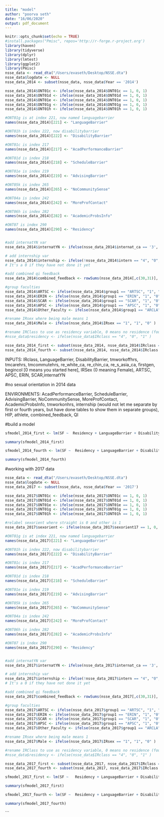 ```yaml
---
title: "model"
author: "poorva seth"
date: "16/06/2020"
output: pdf_document
---
```


```r
knitr::opts_chunk$set(echo = TRUE)
#install.packages("Pmisc", repos='http://r-forge.r-project.org')
library(haven)
library(tidyverse)
library(dplyr)
library(lmtest)
library(ggplot2)
library(Pmisc)
nsse_data <- read_dta("/Users/evaseth/Desktop/NSSE.dta")
nsse_data$logdate <- NULL
nsse_data_2014 <- subset(nsse_data, nsse_data$Year == '2014')
```


```r
nsse_data_2014$ONT01c <- ifelse(nsse_data_2014$ONT01c == 1, 0, 1)
nsse_data_2014$ONT01d <- ifelse(nsse_data_2014$ONT01d == 1, 0, 1)
nsse_data_2014$ONT01e <- ifelse(nsse_data_2014$ONT01e == 1, 0, 1)
nsse_data_2014$ONT01g <- ifelse(nsse_data_2014$ONT01g == 1, 0, 1)
nsse_data_2014$ONT01h <- ifelse(nsse_data_2014$ONT01h == 1, 0, 1)
```

```r
#ONT01g is at index 221, now named languagebarrier
names(nsse_data_2014)[221] <- "LanguageBarrier"

#ONT01h is index 222, now disabilitybarrier
names(nsse_data_2014)[222] <- "DisabilityBarrier"

#ONT01c is index 217
names(nsse_data_2014)[217] <- "AcadPerformanceBarrier"

#ONT01d is index 218
names(nsse_data_2014)[218] <- "ScheduleBarrier"

#ONT01e is index 219
names(nsse_data_2014)[219] <- "AdvisingBarrier"

#ONT05k is index 265
names(nsse_data_2014)[265] <- "NoCommunitySense"

#ONT04a is index 242
names(nsse_data_2014)[242] <- "MoreProfContact"

#ONT06h is index 282
names(nsse_data_2014)[282] <- "AcademicProbsInfo"

#ONT07 is index 290
names(nsse_data_2014)[290] <- "Residency"


#add internatYN var
nsse_data_2014$internatYN <- ifelse(nsse_data_2014$internat_ca == '3', 'Canadian Citizen', 'International')

# add internship var 
nsse_data_2014$internship <- ifelse(!nsse_data_2014$intern == "4", "0", "1")
# It's a 0 if they have not done it yet

#add combined qi feedback
nsse_data_2014$combined_feedback <- rowSums(nsse_data_2014[,c(30,31)], na.rm = TRUE)

#group faculties
nsse_data_2014$ARTSC <- ifelse(nsse_data_2014$group1 == "ARTSC", "1", "0")
nsse_data_2014$ERIN <- ifelse(nsse_data_2014$group1 == "ERIN", "1", "0")
nsse_data_2014$SCAR <- ifelse(nsse_data_2014$group1 == "SCAR", "1", "0")
nsse_data_2014$APSC <- ifelse(nsse_data_2014$group1 == "APSC", "1", "0")
nsse_data_2014$Other_Faculty <- ifelse(nsse_data_2014$group1 == "ARCLA" |nsse_data_2014$group1 == "FPEH" | nsse_data_2014$group1 == "MUSIC" | nsse_data_2014$group1 == "NURS", "1", "0")

#rename IRsex where being male means 1
nsse_data_2014$Male <- ifelse(nsse_data_2014$IRsex == "1", "1", "0" )

#rename IRClass to use as residency variable, 0 means no residence (fourth year), 1 means resdience (first year)
#nsse_data$residency <- ifelse(nsse_data$IRclass == "4", "0", "1" )

nsse_data_2014_first <- subset(nsse_data_2014, nsse_data_2014$IRclass == '1')
nsse_data_2014_fourth <- subset(nsse_data_2014, nsse_data_2014$IRclass == '4')
```


INPUTS: IRclass, LanguageBarrier, DisabilityBarrier, tmworkoffhrs, tmcarehrs, tmcommutehrs, re_white_ca, re_chin_ca, re_s_asia_ca, firstgen, begincol [0 means you started here], IRSex (0 meaning Female), ARTSC, APSC, ERIN, SCAR,internatYN

#no sexual orientation in 2014 data

ENVIRONMENTS: AcadPerformanceBarrier, ScheduleBarrier, AdvisingBarrier, NoCommunitySense, MoreProfContact, AcademicProbsInfo, tmworkonhrs, internship (would not let me separate by first or fourth years, but have done tables to show them in separate groups), HIP, athlete, combined_feedback, QI


#build a model
```r
sfmodel_2014_first <- lm(SF ~  Residency + LanguageBarrier + DisabilityBarrier + tmworkoffhrs + tmcarehrs + tmcommutehrs + re_white_ca + re_chin_ca + re_s_asia_ca +  firstgen + internatYN + begincol + Male + ARTSC + ERIN + SCAR + APSC + AcadPerformanceBarrier + ScheduleBarrier + AdvisingBarrier + NoCommunitySense + MoreProfContact + AcademicProbsInfo + tmworkonhrs+ HIP + athlete + combined_feedback + QI , data = nsse_data_2014_first)

summary(sfmodel_2014_first)
```

```r
sfmodel_2014_fourth <- lm(SF ~  Residency + LanguageBarrier + DisabilityBarrier + tmworkoffhrs + tmcarehrs + tmcommutehrs + re_white_ca + re_chin_ca + re_s_asia_ca +  firstgen + internatYN + begincol + Male + ARTSC + ERIN + SCAR + APSC + AcadPerformanceBarrier + ScheduleBarrier + AdvisingBarrier + NoCommunitySense + MoreProfContact + AcademicProbsInfo + tmworkonhrs+ HIP + athlete + combined_feedback + QI , data = nsse_data_2014_fourth)

summary(sfmodel_2014_fourth)
```

#working with 2017 data
```r
nsse_data <- read_dta("/Users/evaseth/Desktop/NSSE.dta")
nsse_data$logdate <- NULL
nsse_data_2017 <- subset(nsse_data, nsse_data$Year == '2017')

nsse_data_2017$ONT01c <- ifelse(nsse_data_2017$ONT01c == 1, 0, 1)
nsse_data_2017$ONT01d <- ifelse(nsse_data_2017$ONT01d == 1, 0, 1)
nsse_data_2017$ONT01e <- ifelse(nsse_data_2017$ONT01e == 1, 0, 1)
nsse_data_2017$ONT01g <- ifelse(nsse_data_2017$ONT01g == 1, 0, 1)
nsse_data_2017$ONT01h <- ifelse(nsse_data_2017$ONT01h == 1, 0, 1)

#relabel sexorient where straight is 0 and other is 1
nsse_data_2017$sexorient <- ifelse(nsse_data_2017$sexorient17 == 1, 0, 1)

#ONT01g is at index 221, now named languagebarrier
names(nsse_data_2017)[221] <- "LanguageBarrier"

#ONT01h is index 222, now disabilitybarrier
names(nsse_data_2017)[222] <- "DisabilityBarrier"

#ONT01c is index 217
names(nsse_data_2017)[217] <- "AcadPerformanceBarrier"

#ONT01d is index 218
names(nsse_data_2017)[218] <- "ScheduleBarrier"

#ONT01e is index 219
names(nsse_data_2017)[219] <- "AdvisingBarrier"

#ONT05k is index 265
names(nsse_data_2017)[265] <- "NoCommunitySense"

#ONT04a is index 242
names(nsse_data_2017)[242] <- "MoreProfContact"

#ONT06h is index 282
names(nsse_data_2017)[282] <- "AcademicProbsInfo"

#ONT07 is index 290
names(nsse_data_2017)[290] <- "Residency"


#add internatYN var
nsse_data_2017$internatYN <- ifelse(nsse_data_2017$internat_ca == '3', 'Canadian Citizen', 'International')

# add internship var 
nsse_data_2017$internship <- ifelse(!nsse_data_2017$intern == "4", "0", "1")
# It's a 0 if they have not done it yet

#add combined qi feedback
nsse_data_2017$combined_feedback <- rowSums(nsse_data_2017[,c(30,31)], na.rm = TRUE)

#group faculties
nsse_data_2017$ARTSC <- ifelse(nsse_data_2017$group1 == "ARTSC", "1", "0")
nsse_data_2017$ERIN <- ifelse(nsse_data_2017$group1 == "ERIN", "1", "0")
nsse_data_2017$SCAR <- ifelse(nsse_data_2017$group1 == "SCAR", "1", "0")
nsse_data_2017$APSC <- ifelse(nsse_data_2017$group1 == "APSC", "1", "0")
nsse_data_2017$Other_Faculty <- ifelse(nsse_data_2017$group1 == "ARCLA" |nsse_data_2017$group1 == "FPEH" | nsse_data_2017$group1 == "MUSIC" | nsse_data_2017$group1 == "NURS", "1", "0")

#rename IRsex where being male means 1
nsse_data_2017$Male <- ifelse(nsse_data_2017$IRsex == "1", "1", "0" )

#rename IRClass to use as residency variable, 0 means no residence (fourth year), 1 means resdience (first year)
#nsse_data$residency <- ifelse(nsse_data$IRclass == "4", "0", "1" )

nsse_data_2017_first <- subset(nsse_data_2017, nsse_data_2017$IRclass == '1')
nsse_data_2017_fourth <- subset(nsse_data_2017, nsse_data_2017$IRclass == '4')

```

```r
sfmodel_2017_first <- lm(SF ~   Residency + LanguageBarrier + DisabilityBarrier + tmworkoffhrs + tmcarehrs + tmcommutehrs + re_white_ca + re_chin_ca + re_s_asia_ca +  firstgen + internatYN + begincol + Male + ARTSC + ERIN + SCAR + APSC + AcadPerformanceBarrier + ScheduleBarrier + AdvisingBarrier + NoCommunitySense + MoreProfContact + AcademicProbsInfo + tmworkonhrs+ HIP + athlete + combined_feedback + QI , data = nsse_data_2017_first)

summary(sfmodel_2017_first)
```


```r
sfmodel_2017_fourth <- lm(SF ~  Residency + LanguageBarrier + DisabilityBarrier + tmworkoffhrs + tmcarehrs + tmcommutehrs + re_white_ca + re_chin_ca + re_s_asia_ca +  firstgen + internatYN + begincol + Male + ARTSC + ERIN + SCAR + APSC + AcadPerformanceBarrier + ScheduleBarrier + AdvisingBarrier + NoCommunitySense + MoreProfContact + AcademicProbsInfo + tmworkonhrs+ HIP + athlete + combined_feedback + QI , data = nsse_data_2017_fourth)

summary(sfmodel_2017_fourth)
```

```